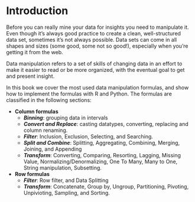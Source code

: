 # Introduction {#intro}
Before you can really mine your data for insights you need to manipulate it. Even though it’s always good practice to create a clean, well-structured data set, sometimes it’s not always possible. Data sets can come in all shapes and sizes (some good, some not so good!), especially when you’re getting it from the web. 

Data manipulation refers to a set of skills of changing data in an effort to make it easier to read or be more organized, with the eventual goal to get and present insight.

In this book we cover the most used data manipulation formulas, and show how to implement the formulas with R and Python.  The formulas are classified in the following sections: 

- **Column formulas**
    - **_Binning_**: grouping data in intervals
    - **_Convert and Replace_**: casting datatypes, converting, replacing  and column renaming.
    - **_Filter_**: Inclusion, Exclusion, Selecting, and Searching.
    - **_Split and Combine_**: Splitting, Aggregating, Combining, Merging, Joining, and Appending
    - **_Transform_**: Converting, Comparing, Resorting, Lagging, Missing Value, Normalizing/Denormalizing, One To Many, Many to One, String manipulation, Subsetting.
    

- **Row formulas**
    - **_Filter_**: Row filter, and Data Splitting
    - **_Transform_**: Concatenate, Group by, Ungroup, Partitioning, Pivoting, Unpivioting, Sampling, and Sorting.
    

